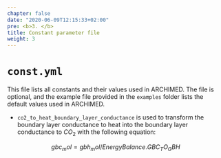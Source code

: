 ```yaml
---
chapter: false
date: "2020-06-09T12:15:33+02:00"
pre: <b>3. </b>
title: Constant parameter file
weight: 3
---
```


# `const.yml`

This file lists all constants and their values used in ARCHIMED. The file is optional, and the example file provided in the `examples` folder lists the default values used in ARCHIMED.

- `co2_to_heat_boundary_layer_conductance` is used to transform the boundary layer conductance to heat into the boundary layer conductance to $CO_2$ with the following equation:

$$gbc_mol = gbh_mol / EnergyBalance.GBC_TO_GBH$$

